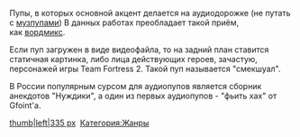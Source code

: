 Пупы, в которых основной акцент делается на аудиодорожке (не путать с [[RYTPMV|музпупами]]) В данных работах преобладает такой приём, как [[Термины#.D0.92|вордмикс]].

Если пуп загружен в виде видеофайла, то на задний план ставится статичная картинка, либо лица действующих героев, зачастую, персонажей игры Team Fortress 2. Такой пуп называется "смекшуал".

В России популярным сурсом для аудиопупов является сборник анекдотов "Нуждики", а один из первых аудиопупов - "фьить хах" от Gfoint'a.

<p style="margin-left:48px;"></p>

<p style="margin-left:48px;"></p>
[[Файл:Фьить хах-1|thumb|left|335 px]] 
[[Категория:Жанры]]
